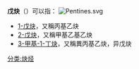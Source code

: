 '''戊炔'''（{{lang-en|Pentyne}}）可以指：
[[File:Pentines.svg|right]]
*[[1-戊炔|1-戊炔]]，又稱丙基乙炔
*[[2-戊炔|2-戊炔]]，又稱甲基乙基乙炔
*[[3-甲基-1-丁炔|3-甲基-1-丁炔]]，又稱異丙基乙炔，异戊炔
{{chemdab}}
{{炔烃}}
[[分类:炔烃|分类:炔烃]]